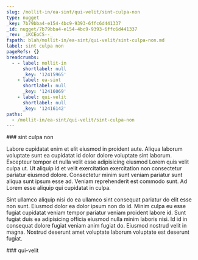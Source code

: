 ```yaml
---
slug: /mollit-in/ea-sint/qui-velit/sint-culpa-non
type: nugget
_key: 7b79bba4-e154-4bc9-9393-6ffc6d441337
_id: nugget/7b79bba4-e154-4bc9-9393-6ffc6d441337
_rev: _iKCEoCS--_
fspath: blah/mollit-in/ea-sint/qui-velit/sint-culpa-non.md
label: sint culpa non
pageRefs: {}
breadcrumbs:
  - - label: mollit-in
      shortlabel: null
      _key: '12415965'
    - label: ea-sint
      shortlabel: null
      _key: '12416069'
    - label: qui-velit
      shortlabel: null
      _key: '12416142'
paths:
  - /mollit-in/ea-sint/qui-velit/sint-culpa-non
---
```


<NuggetArea>
<Nugget slug="/mollit-in/ea-sint/qui-velit/sint-culpa-non" type="nugget" _key="7b79bba4-e154-4bc9-9393-6ffc6d441337" _id="nugget/7b79bba4-e154-4bc9-9393-6ffc6d441337" _rev="_iKCEoCS--_" fspath="blah/mollit-in/ea-sint/qui-velit/sint-culpa-non.md" label="sint culpa non" paths="/mollit-in/ea-sint/qui-velit/sint-culpa-non">
<NuggetBody>
### sint culpa non

Labore cupidatat enim et elit eiusmod in proident aute. Aliqua laborum voluptate sunt ea cupidatat id dolor dolore voluptate sint laborum. Excepteur tempor et nulla velit esse adipisicing eiusmod Lorem quis velit culpa ut. Ut aliquip id et velit exercitation exercitation non consectetur pariatur eiusmod dolore. Consectetur minim sunt veniam pariatur sunt aliqua sunt ipsum esse ad. Veniam reprehenderit est commodo sunt. Ad Lorem esse aliquip qui cupidatat in culpa.

Sint ullamco aliquip nisi do ea ullamco sint consequat pariatur do elit esse non sunt. Eiusmod dolor ea dolor ipsum non do id. Minim culpa eu esse fugiat cupidatat veniam tempor pariatur veniam proident labore id. Sunt fugiat duis ea adipisicing officia eiusmod nulla minim laboris nisi. Id id in consequat dolore fugiat veniam anim fugiat do. Eiusmod nostrud velit in magna. Nostrud deserunt amet voluptate laborum voluptate est deserunt fugiat.

</NuggetBody>
<Breadcrumbs>
<Crumbs>
<Crumb _key="12415965" label="mollit-in" /><Crumb _key="12416069" label="ea-sint" /><Crumb _key="12416142" label="qui-velit" />
</Crumbs>
</Breadcrumbs>
</Nugget>

<NuggetsInbound>
</NuggetsInbound>
<NuggetsOutbound>
</NuggetsOutbound>
</NuggetArea>
<PassagesInbound>
<Passage direction="inbound" type="passage" _key="12416142" _id="passage/12416142" _rev="_iKCEoCO---" label="qui-velit" passage="qui-velit" fspath="blah/mollit-in/ea-sint/qui-velit" paths="/mollit-in/ea-sint/qui-velit" slug="/mollit-in/ea-sint/qui-velit">
<NuggetBody>
### qui-velit

</NuggetBody>
<Breadcrumbs>
<Crumbs>
<Crumb _key="12415965" label="mollit-in" /><Crumb _key="12416069" label="ea-sint" />
</Crumbs>
</Breadcrumbs>
</Passage>

</PassagesInbound>
<PassagesOutbound>
</PassagesOutbound>